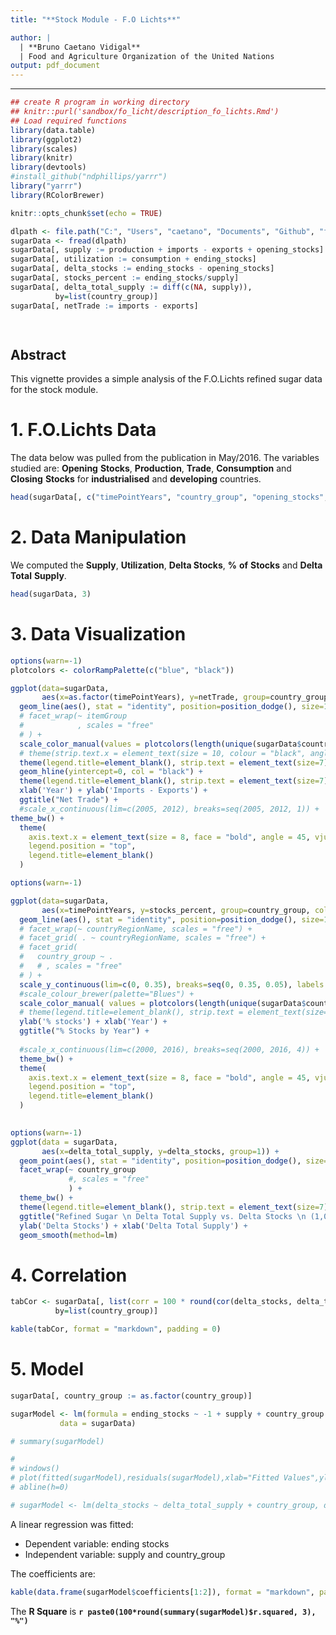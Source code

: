 ```yaml
---
title: "**Stock Module - F.O Lichts**"

author: |
  | **Bruno Caetano Vidigal**
  | Food and Agriculture Organization of the United Nations
output: pdf_document
---
```

---

```r
## create R program in working directory
## knitr::purl('sandbox/fo_licht/description_fo_lichts.Rmd')
## Load required functions
library(data.table)
library(ggplot2)
library(scales)
library(knitr)
library(devtools)
#install_github("ndphillips/yarrr")
library("yarrr")
library(RColorBrewer)
```

```r
knitr::opts_chunk$set(echo = TRUE)
```

```r
dlpath <- file.path("C:", "Users", "caetano", "Documents", "Github", "faoswsStock", "sandbox", "fo_licht", "sugar_prod_trade_stocks_fo_lichts2016_06_08.csv")
sugarData <- fread(dlpath)
sugarData[, supply := production + imports - exports + opening_stocks]
sugarData[, utilization := consumption + ending_stocks]
sugarData[, delta_stocks := ending_stocks - opening_stocks]
sugarData[, stocks_percent := ending_stocks/supply]
sugarData[, delta_total_supply := diff(c(NA, supply)),
          by=list(country_group)]
sugarData[, netTrade := imports - exports]

          
```

## Abstract

This vignette provides a simple analysis of the F.O.Lichts refined sugar data for the stock module. 

# 1. F.O.Lichts Data

The data below was pulled from the publication in May/2016. 
The variables studied are: **Opening** **Stocks**, **Production**, **Trade**, **Consumption** and **Closing** **Stocks**  for  **industrialised** and **developing** countries.
```r
head(sugarData[, c("timePointYears", "country_group", "opening_stocks", "production", "imports", "consumption", "exports", "ending_stocks"), with = F], 3)
```
# 2. Data Manipulation

We computed the **Supply**, **Utilization**, **Delta Stocks**,  **%** **of** **Stocks** and **Delta** **Total** **Supply**.
```r
head(sugarData, 3)
```

# 3. Data Visualization

```r
options(warn=-1)
plotcolors <- colorRampPalette(c("blue", "black"))

ggplot(data=sugarData,
       aes(x=as.factor(timePointYears), y=netTrade, group=country_group, col = country_group)) +
  geom_line(aes(), stat = "identity", position=position_dodge(), size=1) +
  # facet_wrap(~ itemGroup
  #            , scales = "free"
  # ) +
  scale_color_manual(values = plotcolors(length(unique(sugarData$country_group)))) +
  # theme(strip.text.x = element_text(size = 10, colour = "black", angle = 0)) +
  theme(legend.title=element_blank(), strip.text = element_text(size=7)) +
  geom_hline(yintercept=0, col = "black") +
  theme(legend.title=element_blank(), strip.text = element_text(size=7)) +
  xlab('Year') + ylab('Imports - Exports') +
  ggtitle("Net Trade") +
  #scale_x_continuous(lim=c(2005, 2012), breaks=seq(2005, 2012, 1)) +
theme_bw() +
  theme(
    axis.text.x = element_text(size = 8, face = "bold", angle = 45, vjust = .5),
    legend.position = "top", 
    legend.title=element_blank()
  )

```




```r
options(warn=-1)

ggplot(data=sugarData,
       aes(x=timePointYears, y=stocks_percent, group=country_group, col = country_group)) +
  geom_line(aes(), stat = "identity", position=position_dodge(), size=1) +
  # facet_wrap(~ countryRegionName, scales = "free") +
  # facet_grid( . ~ countryRegionName, scales = "free") +
  # facet_grid(
  #   country_group ~ .
  #   # , scales = "free"
  # ) +
  scale_y_continuous(lim=c(0, 0.35), breaks=seq(0, 0.35, 0.05), labels = percent) +
  #scale_colour_brewer(palette="Blues") +
  scale_color_manual( values = plotcolors(length(unique(sugarData$country_group)))) +
  # theme(legend.title=element_blank(), strip.text = element_text(size=7)) +
  ylab('% stocks') + xlab('Year') +
  ggtitle("% Stocks by Year") +
  
  #scale_x_continuous(lim=c(2000, 2016), breaks=seq(2000, 2016, 4)) +
  theme_bw() +
  theme(
    axis.text.x = element_text(size = 8, face = "bold", angle = 45, vjust = .5),
    legend.position = "top", 
    legend.title=element_blank()
  )
  
```

```r
options(warn=-1)
ggplot(data = sugarData,
       aes(x=delta_total_supply, y=delta_stocks, group=1)) +
  geom_point(aes(), stat = "identity", position=position_dodge(), size=1.5) +
  facet_wrap(~ country_group
             #, scales = "free"
             ) +
  theme_bw() +
  theme(legend.title=element_blank(), strip.text = element_text(size=7)) +
  ggtitle("Refined Sugar \n Delta Total Supply vs. Delta Stocks \n (1,000 tonnes, raw value)") +
  ylab('Delta Stocks') + xlab('Delta Total Supply') +
  geom_smooth(method=lm)

```

# 4. Correlation

```r
tabCor <- sugarData[, list(corr = 100 * round(cor(delta_stocks, delta_total_supply, use = "pairwise.complete.obs"), 3)),
          by=list(country_group)]
```

```r

kable(tabCor, format = "markdown", padding = 0)
```

# 5. Model

```r

sugarData[, country_group := as.factor(country_group)]

sugarModel <- lm(formula = ending_stocks ~ -1 + supply + country_group * supply - country_group,
           data = sugarData)

# summary(sugarModel)

# 
# windows()
# plot(fitted(sugarModel),residuals(sugarModel),xlab="Fitted Values",ylab="Residuals")
# abline(h=0)

# sugarModel <- lm(delta_stocks ~ delta_total_supply + country_group, data = sugarData)
```

A linear regression was fitted:

* Dependent variable: ending stocks 
* Independent variable: supply and country_group


The coefficients are:

```r
 
kable(data.frame(sugarModel$coefficients[1:2]), format = "markdown", padding = 0)
```

The **R Square** is **`r paste0(100*round(summary(sugarModel)$r.squared, 3), "%")`** 
